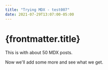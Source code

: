 ```yaml
---
title: "Trying MDX - test007"
date: 2021-07-29T13:07:00-05:00
---
```


# {frontmatter.title}

This is with about 50 MDX posts.

Now we'll add some more and see what we get.
